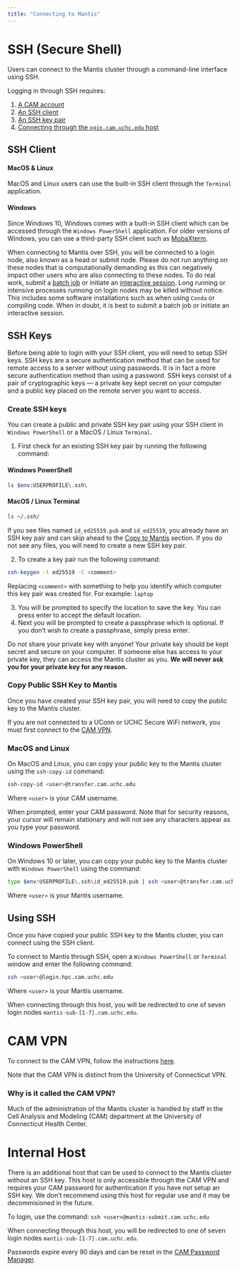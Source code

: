 ```yaml
---
title: "Connecting to Mantis"
---
```


<!-- Once you have created a CAM Account there are two ways to connect to the Mantis cluster which are documented on this page:
1. Open OnDemand: a web-based interface for accessing
2. SSH (Secure Shell): a command-line interface


# Open OnDemand -->

# SSH (Secure Shell)
Users can connect to the Mantis cluster through a command-line interface using SSH.

Logging in through SSH requires:

1. [A CAM account](account.qmd)
2. [An SSH client](#ssh-client)
3. [An SSH key pair](#ssh-keys) 
4. [Connecting through the `ogin.cam.uchc.edu` host](#using-ssh)

## SSH Client
#### MacOS & Linux
MacOS and Linux users can use the built-in SSH client through the `Terminal` application. 

#### Windows
Since Windows 10, Windows comes with a built-in SSH client which can be accessed through the `Windows PowerShell` application. For older versions of Windows, you can use a third-party SSH client such as [MobaXterm](https://mobaxterm.mobatek.net). 

::: {.callout-warning}
When connecting to Mantis over SSH, you will be connected to a login node, also known as a head or submit node. Please do not run anything on these nodes that is computationally demanding as this can negatively impact other users who are also connecting to these nodes. To do real work, submit a [batch job](running.qmd#batch-job-submission) or initiate an [interactive session](running.qmd#interactive-job). Long running or intensive processes runnong on login nodes may be killed without notice. This includes some software installations such as when using `Conda` or compiling code. When in doubt, it is best to submit a batch job or initiate an interactive session.
:::


## SSH Keys
Before being able to login with your SSH client, you will need to setup SSH keys. SSH keys are a secure authentication method that can be used for remote access to a server without using passwords. It is in fact a more secure authentication method than using a password. SSH keys consist of a pair of cryptographic keys --- a private key kept secret on your computer and a public key placed on the remote server you want to access.

### Create SSH keys
You can create a public and private SSH key pair using your SSH client in `Windows PowerShell` or a MacOS / Linux `Terminal`.  

1. First check for an existing SSH key pair by running the following command: 

::: {.panel-tabset}
#### Windows PowerShell
```bash
ls $env:USERPROFILE\.ssh\
```

#### MacOS / Linux Terminal
```bash
ls ~/.ssh/
```
:::

If you see files named `id_ed25519.pub` and `id_ed25519`, you already have an SSH key pair and can skip ahead to the [Copy to Mantis](#copy-public-ssh-key-to-mantis) section. If you do not see any files, you will need to create a new SSH key pair.

2. To create a key pair run the following command:

```bash
ssh-keygen -t ed25519 -C <comment>
```

Replacing `<comment>` with something to help you identify which computer this key pair was created for. For example: `laptop`

3. You will be prompted to specify the location to save the key. You can press enter to accept the default location.
4. Next you will be prompted to create a passphrase which is optional. If you don't wish to create a passphrase, simply press enter.

::: {.callout-warning}
Do not share your private key with anyone! Your private key should be kept secret and secure on your computer. If someone else has access to your private key, they can access the Mantis cluster as you. **We will never ask you for your private key for any reason.**
:::


### Copy Public SSH Key to Mantis
Once you have created your SSH key pair, you will need to copy the public key to the Mantis cluster.

If you are not connected to a UConn or UCHC Secure WiFi network, you must first connect to the [CAM VPN](#cam-vpn). 

::: {.panel-tabset}
### MacOS and Linux
On MacOS and Linux, you can copy your public key to the Mantis cluster using the `ssh-copy-id` command:

```bash
ssh-copy-id <user>@transfer.cam.uchc.edu
```

Where `<user>` is your CAM username.

When prompted, enter your CAM password. Note that for security reasons, your cursor will remain stationary and  will not see any characters appear as you type your password.

### Windows PowerShell
On Windows 10 or later, you can copy your public key to the Mantis cluster with `Windows PowerShell` using the command:

```bash
type $env:USERPROFILE\.ssh\id_ed25519.pub | ssh <user>@transfer.cam.uchc.edu "mkdir -p .ssh && cat >> .ssh/authorized_keys"
```

Where `<user>` is your Mantis username.
:::


## Using SSH
Once you have copied your public SSH key to the Mantis cluster, you can connect using the SSH client.

To connect to Mantis through SSH, open a `Windows PowerShell` or `Terminal` window and enter the following command:

```bash
ssh <user>@login.hpc.cam.uchc.edu
```

Where `<user>` is your Mantis username.

When connecting through this host, you will be redirected to one of seven login nodes `mantis-sub-[1-7].cam.uchc.edu`.


# CAM VPN
<!--TODO: Move the documentation for vnp here eventually -->

To connect to the CAM VPN, follow the instructions [here](https://health.uconn.edu/high-performance-computing/tutorials/cam-vpn/). 

::: {.callout-note}
Note that the CAM VPN is distinct from the University of Connecticut VPN. 
:::

### Why is it called the CAM VPN?
Much of the administration of the Mantis cluster is handled by staff in the Cell Analysis and Modeling (CAM) department at the University of Connecticut Health Center.



<!-- # SSH Tunnelling -->
<!-- TODO: Explain why you might need this and how to do it. -->
<!-- TODO: How will this change once all traffic must go through external host? -->


<!-- # X11 Forwarding -->
<!-- TODO: Why you might need this and how to do it. -->
<!-- TODO: How will this change once all traffic must go through external host? -->



# Internal Host
There is an additional host that can be used to connect to the Mantis cluster without an SSH key. This host is only accessible through the CAM VPN and requires your CAM password for authentication if you have not setup an SSH key. We don't recommend using this host for regular use and it may be decommisioned in the future.

To login, use the command: `ssh <user>@mantis-submit.cam.uchc.edu`

When connecting through this host, you will be redirected to one of seven login nodes `mantis-sub-[1-7].cam.uchc.edu`.

::: {callout-note}
Passwords expire every 90 days and can be reset in the [CAM Password Manager](https://pm-app.cam.uchc.edu/portal/Home/LandingPage).
:::



